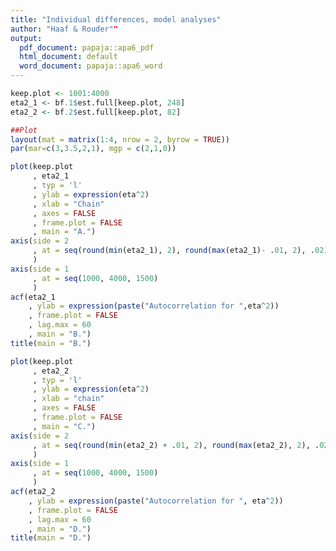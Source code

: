 ```yaml
---
title: "Individual differences, model analyses"
author: "Haaf & Rouder""
output:
  pdf_document: papaja::apa6_pdf
  html_document: default
  word_document: papaja::apa6_word
---
```


```r
keep.plot <- 1001:4000
eta2_1 <- bf.1$est.full[keep.plot, 248]
eta2_2 <- bf.2$est.full[keep.plot, 82]

##Plot
layout(mat = matrix(1:4, nrow = 2, byrow = TRUE))
par(mar=c(3,3.5,2,1), mgp = c(2,1,0))

plot(keep.plot
     , eta2_1
     , typ = 'l'
     , ylab = expression(eta^2)
     , xlab = "Chain"
     , axes = FALSE
     , frame.plot = FALSE
     , main = "A.")
axis(side = 2
     , at = seq(round(min(eta2_1), 2), round(max(eta2_1)- .01, 2), .02)
     )
axis(side = 1
     , at = seq(1000, 4000, 1500)
     )
acf(eta2_1
    , ylab = expression(paste("Autocorrelation for ",eta^2)) 
    , frame.plot = FALSE
    , lag.max = 60
    , main = "B.")
title(main = "B.")

plot(keep.plot
     , eta2_2
     , typ = 'l'
     , ylab = expression(eta^2)
     , xlab = "chain"
     , axes = FALSE
     , frame.plot = FALSE
     , main = "C.")
axis(side = 2
     , at = seq(round(min(eta2_2) + .01, 2), round(max(eta2_2), 2), .02)
     )
axis(side = 1
     , at = seq(1000, 4000, 1500)
     )
acf(eta2_2
    , ylab = expression(paste("Autocorrelation for ", eta^2))
    , frame.plot = FALSE
    , lag.max = 60
    , main = "D.")
title(main = "D.")
```

